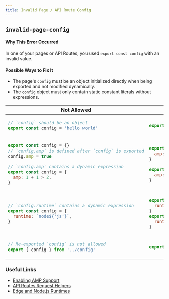 ```yaml
---
title: Invalid Page / API Route Config
---
```


## `invalid-page-config`

#### Why This Error Occurred

In one of your pages or API Routes, you used `export const config` with an invalid value.

#### Possible Ways to Fix It

- The page's `config` must be an object initialized directly when being exported and not modified dynamically.
- The `config` object must only contain static constant literals without expressions.

<table>
<thead>
  <tr>
    <th>Not Allowed</th>
    <th>Allowed</th>
  </tr>
</thead>
<tbody>

<tr>
<td>

```js
// `config` should be an object
export const config = 'hello world'
```

</td>
<td>

```js
export const config = {}
```

</td>
</tr>

<tr>
<td>

```js
export const config = {}
// `config.amp` is defined after `config` is exported
config.amp = true

// `config.amp` contains a dynamic expression
export const config = {
  amp: 1 + 1 > 2,
}
```

</td>
<td>

```js
export const config = {
  amp: true,
}

export const config = {
  amp: false,
}
```

</td>
</tr>

<tr>
<td>

```js
// `config.runtime` contains a dynamic expression
export const config = {
  runtime: `node${'js'}`,
}
```

</td>
<td>

```js
export const config = {
  runtime: 'nodejs',
}
export const config = {
  runtime: `nodejs`,
}
```

</td>
</tr>

<tr>
<td>

```js
// Re-exported `config` is not allowed
export { config } from '../config'
```

</td>
<td>

```js
export const config = {}
```

</td>
</tr>

</tbody>
</table>

### Useful Links

- [Enabling AMP Support](/docs/advanced-features/amp-support/introduction)
- [API Routes Request Helpers](/docs/pages/building-your-application/routing/api-routes)
- [Edge and Node.js Runtimes](/docs/pages/building-your-application/rendering/edge-and-nodejs-runtimes)
